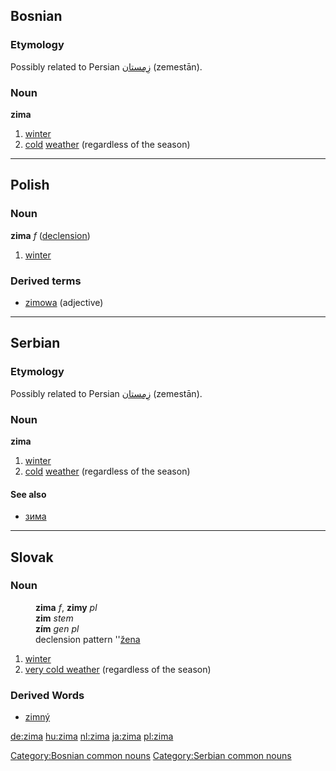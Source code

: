 ==Bosnian==
===Etymology===
Possibly related to Persian [[زِمِستان]] (zemestān).
===Noun===
'''zima''' {{f}}
#[[winter]]
#[[cold]] [[weather]] (regardless of the season)
[[Category:Bosnian common nouns]]

----

==Polish==
===Noun===
'''zima''' ''f'' ([[Wiktionary Appendix:Polish hard feminine noun declension|declension]])
# [[winter]]

===Derived terms===
* [[zimowa]] (adjective)

----

==Serbian==
===Etymology===
Possibly related to Persian [[زِمِستان]] (zemestān).
===Noun===
'''zima''' {{f}}
#[[winter]]
#[[cold]] [[weather]] (regardless of the season)
====See also====
*[[зима#Serbian|зима]]
[[Category:Serbian common nouns]]

----

== Slovak ==
=== Noun ===
:'''zima''' ''f'', '''zimy''' ''pl''
: '''zim''' ''stem''
: '''zím''' ''gen pl''
: declension pattern ''[[Slovak declension pattern žena|žena]]
# [[winter]]
# [[very cold weather]] (regardless of the season)
=== Derived Words ===
* [[zimný]]

[[de:zima]]
[[hu:zima]]
[[nl:zima]]
[[ja:zima]]
[[pl:zima]]